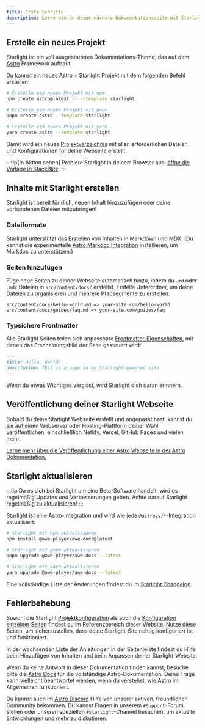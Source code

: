 ```yaml
---
title: Erste Schritte
description: Lerne wie du deine nächste Dokumentationsseite mit Starlight und Astro erstellst.
---
```



## Erstelle ein neues Projekt

Starlight ist ein voll ausgestattetes Dokumentations-Theme, das auf dem [Astro](https://astro.build) Framework aufbaut.

Du kannst ein neues Astro + Starlight Projekt mit dem folgenden Befehl erstellen:

<Tabs>
<TabItem label="npm">

```sh
# Erstelle ein neues Projekt mit npm
npm create astro@latest -- --template starlight
```

</TabItem>
<TabItem label="pnpm">

```sh
# Erstelle ein neues Projekt mit pnpm
pnpm create astro --template starlight
```

</TabItem>
<TabItem label="Yarn">

```sh
# Erstelle ein neues Projekt mit yarn
yarn create astro --template starlight
```

</TabItem>
</Tabs>

Damit wird ein neues [Projektverzeichnis](/de/guides/project-structure/) mit allen erforderlichen Dateien und Konfigurationen für deine Webseite erstellt.

:::tip[In Aktion sehen]
Probiere Starlight in deinem Browser aus:
[öffne die Vorlage in StackBlitz](https://stackblitz.com/github/withastro/starlight/tree/main/examples/basics).
:::

## Inhalte mit Starlight erstellen

Starlight ist bereit für dich, neuen Inhalt hinzuzufügen oder deine vorhandenen Dateien mitzubringen!

### Dateiformate

Starlight unterstützt das Erstellen von Inhalten in Markdown und MDX. (Du kannst die experimentelle [Astro Markdoc Integration](https://docs.astro.build/de/guides/integrations-guide/markdoc/) installieren, um Markdoc zu unterstützen.)

### Seiten hinzufügen

Füge neue Seiten zu deiner Webseite automatisch hinzu, indem du `.md` oder `.mdx` Dateien in `src/content/docs/` erstellst. Erstelle Unterordner, um deine Dateien zu organisieren und mehrere Pfadsegmente zu erstellen:

```
src/content/docs/hello-world.md => your-site.com/hello-world
src/content/docs/guides/faq.md => your-site.com/guides/faq
```

### Typsichere Frontmatter

Alle Starlight Seiten teilen sich anpassbare [Frontmatter-Eigenschaften](/de/reference/frontmatter/), mit denen das Erscheinungsbild der Seite gesteuert wird:

```md
---
title: Hello, World!
description: This is a page in my Starlight-powered site
---
```

Wenn du etwas Wichtiges vergisst, wird Starlight dich daran erinnern.

## Veröffentlichung deiner Starlight Webseite

Sobald du deine Starlight Webseite erstellt und angepasst hast, kannst du sie auf einen Webserver oder Hosting-Plattform deiner Wahl veröffentlichen, einschließlich Netlify, Vercel, GitHub Pages und vielen mehr.

[Lerne mehr über die Veröffentlichung einer Astro Webseite in der Astro Dokumentation.](https://docs.astro.build/de/guides/deploy/)

## Starlight aktualisieren

:::tip
Da es sich bei Starlight um eine Beta-Software handelt, wird es regelmäßig Updates und Verbesserungen geben. Achte darauf Starlight regelmäßig zu aktualisieren!
:::

Starlight ist eine Astro-Integration und wird wie jede `@astrojs/*`-Integration aktualisiert:

<Tabs>
<TabItem label="npm">

```sh
# Starlight mit npm aktualisieren
npm install @awe-player/awe-docs@latest
```

</TabItem>
<TabItem label="pnpm">

```sh
# Starlight mit pnpm aktualisieren
pnpm upgrade @awe-player/awe-docs --latest
```

</TabItem>
<TabItem label="Yarn">

```sh
# Starlight mit yarn aktualisieren
yarn upgrade @awe-player/awe-docs --latest
```

</TabItem>
</Tabs>

Eine vollständige Liste der Änderungen findest du im [Starlight Changelog](https://github.com/withastro/starlight/blob/main/packages/starlight/CHANGELOG.md).

## Fehlerbehebung

Sowohl die Starlight [Projektkonfiguration](/reference/configuration/) als auch die [Konfiguration einzelner Seiten](/reference/frontmatter/) findest du im Referenzbereich dieser Website. Nutze diese Seiten, um sicherzustellen, dass deine Starlight-Site richtig konfiguriert ist und funktioniert.

In der wachsenden Liste der Anleitungen in der Seitenleiste findest du Hilfe beim Hinzufügen von Inhalten und beim Anpassen deiner Starlight-Website.

Wenn du keine Antwort in dieser Dokumentation finden kannst, besuche bitte die [Astro Docs](https://docs.astro.build) für die vollständige Astro-Dokumentation. Deine Frage kann vielleicht beantwortet werden, wenn du verstehst, wie Astro im Allgemeinen funktioniert.

Du kannst auch im [Astro Discord](https://astro.build/chat/) Hilfe von unserer aktiven, freundlichen Community bekommen. Du kannst Fragen in unserem `#Support`-Forum stellen oder unseren speziellen `#starlight`-Channel besuchen, um aktuelle Entwicklungen und mehr zu diskutieren.
